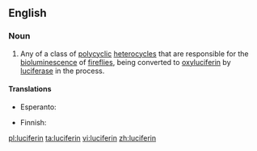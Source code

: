 ==English==
{{wikipedia}}

===Noun===
{{en-noun}}

# {{context|biochemistry}} Any of a class of [[polycyclic]] [[heterocycle]]s that are responsible for the [[bioluminescence]] of [[firefly|fireflies]], being converted to [[oxyluciferin]] by [[luciferase]] in the process.

====Translations====
{{trans-top|biochemistry: any of a class of polycyclic heterocycles}}
* Esperanto: {{t-|eo|luciferino}}
{{trans-mid}}
*Finnish: {{t-|fi|lusiferiini}}
{{trans-bottom}}

[[pl:luciferin]]
[[ta:luciferin]]
[[vi:luciferin]]
[[zh:luciferin]]